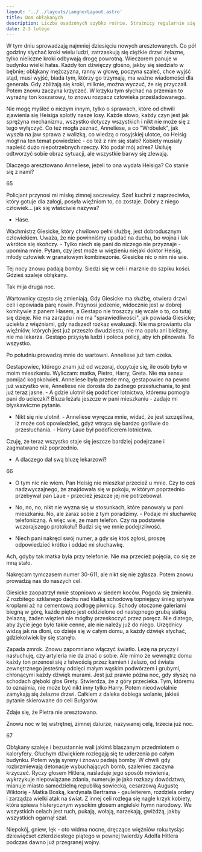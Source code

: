 ```yaml
---
layout: '../../layouts/LangnerLayout.astro'
title: Dom obłąkanych
description: Liczba osadzonych szybko rośnie. Strażnicy regularnie się zmieniają. Odgłosy więzienia. Maria zaczyna poznawać nowe więzienie w miarę jego powstawania. Kolejne przesłuchanie, z którego nic nie wynika. W nocy ludzie szaleni i przerażeni krzyczą i wyją. Każdy dźwięk jest wyraźny, szczególnie w nocy.
date: 2-3 lutego
---
```


W tym dniu sprowadzają najmniej dziesięciu nowych aresztowanych. Co pół godziny słychać kroki wielu ludzi, zatrzaskują się ciężkie drzwi żelazne, tylko nieliczne kroki odbywają drogę powrotną. Wieczorem panuje w budynku wielki hałas. Każdy ton dźwięczy głośno, jakby się siedziało w bębnie; obłąkany mężczyzna, ranny w głowę, poczyna szaleć, chce wyjść stąd, musi wyjść, biada tym, którzy go trzymają, ma ważne wiadomości dla generała. Gdy zbliżają się kroki, milknie, można wyczuć, że się przyczaił. Potem znowu zaczyna krzyczeć. W krzyku tym słychać na przemian to wyraźny ton koszarowy, to znowu rozpacz człowieka prześladowanego.

Nie mogę myśleć o niczym innym, tylko o sprawach, które od chwili zjawienia się Heisiga splotły nasze losy. Każde słowo, każdy czyn jest jak sprężyna mechanizmu, wszystko dotyczy wszystkich i nikt nie może się z tego wyłączyć. Co też mogła zeznać, Anneliese, a co "Wróbelek", jak wyszła na jaw sprawa z walizką, co wiedzą o rosyjskiej ulotce, co Heisig mógł na ten temat powiedzieć - co też z nim się stało? Kobiety musiały napleść dużo niepotrzebnych rzeczy. Kto podał mój adres? Usiłuję odtworzyć sobie obraz sytuacji, ale wszystkie barwy się zlewają.

Dlaczego aresztowano Anneliese, jeżeli to ona wydała Heisiga? Co stanie się z nami?

65

Policjant przynosi mi miskę zimnej soczewicy. Szef kuchni z naprzeciwka, który gotuje dla załogi, posyła więźniom to, co zostaje. Dobry z niego człowiek... jak się właściwie nazywa?

- Hase.

Wachmistrz Giesicke, który chwilowo pełni służbę, jest dobrodusznym człowiekiem. Uważa, że nie powinniśmy upadać na duchu, bo wojna i lak wkrótce się skończy. - Tylko niech się pani do niczego nie przyznaje - upomina mnie. Pytam, czy jest może w więzieniu niejaki doktor Heisig, młody człowiek w granatowym kombinezonie. Giesicke nic o nim nie wie.

Tej nocy znowu padają bomby. Siedzi się w celi i marznie do szpiku kości. Gdzieś szaleje obłąkany.

Tak mija druga noc.

Wartownicy często się zmieniają. Gdy Giesicke ma służbę, otwiera drzwi celi i opowiada parę nowin. Przynosi jedzenie, widocznie jest w dobrej komitywie z panem Hasem, a Gestapo nie troszczy się wcale o to, co tutaj się dzieje. Nie ma zarządu i nie ma "sprawiedliwości", jak powiada Giesicke; uciekła z więźniami, gdy nadszedł rozkaz ewakuacji. Nie ma prowiantu dla więźniów, których jest już przeszło dwudziestu, nie ma opału ani bielizny, nie ma lekarza. Gestapo przysyła ludzi i poleca policji, aby ich pilnowała. To wszystko.

Po południu prowadzą mnie do wartowni. Anneliese już tam czeka.

Gestapowiec, którego znam już od wczoraj, dopytuje się, ile osób było w moim mieszkaniu. Wyliczam: matka, Pietro, Harry, Greta. Nie ma sensu pomijać kogokolwiek. Anneliese była przede mną, gestapowiec na pewno już wszystko wie, Anneliese nie dorosła do żadnego przesłuchania, to jest już teraz jasne. - A gdzie ulotnił się podoficer lotnictwa, któremu pomogła pani do ucieczki? Bluza leżała jeszcze w pani mieszkaniu - zadaje mi błyskawiczne pytanie.

- Nikt się nie ulotnił. - Anneliese wyręcza mnie, widać, że jest szczęśliwa, iż może coś opowiedzieć, gdyż wtrąca się bardzo gorliwie do przesłuchania. - Harry Laue był podoficerem lotnictwa.

Czuję, że teraz wszystko staje się jeszcze bardziej podejrzane i zagmatwane niż poprzednio.

- A dlaczego dał swą bluzę lekarzowi?

66

- O tym nic nie wiem. Pan Heisig nie mieszkał przecież u mnie. Czy to coś nadzwyczajnego, że znajdowała się w pokoju, w którym poprzednio przebywał pan Laue - przecież jeszcze jej nie potrzebował.

- No, no, no, nikt nie wyzna się w stosunkach, które panowały w pani mieszkaniu. No, ale zaraz sobie z tym poradzimy. - Podaje mi słuchawkę telefoniczną. A więc wie, że mam telefon. Czy na podstawie wczorajszego protokołu? Budzi się we mnie podejrzliwość.

- Niech pani nakręci swój numer, a gdy się ktoś zgłosi, proszę odpowiedzieć krótko i oddać mi słuchawkę.

Ach, gdyby tak matka była przy telefonie. Nie ma przecież pojęcia, co się ze mną stało.

Nakręcam tymczasem numer 30-611, ale nikt się nie zgłasza. Potem znowu prowadzą nas do naszych cel.

Giesicke zaopatrzył mnie stopniowo w siedem koców. Pogoda się zmieniła. Z rozbitego szklanego dachu nad klatką schodową topniejący śnieg spływa kroplami aż na cementową podłogę piwnicy. Schody otoczone galeriami biegną w górę, każde piętro jest oddzielone od następnego grubą siatką żelazną, żaden więzień nie mógłby przeskoczyć przez poręcz. Nie dlatego, aby życie jego było takie cenne, ale nie należy już do niego. Urzędnicy widzą jak na dłoni, co dzieje się w całym domu, a każdy dźwięk słychać, gdziekolwiek by się stanęło.

Zapada zmrok. Znowu zapomniano włączyć światło. Leżę na pryczy i nasłuchuję, czy artyleria nie da znać o sobie. Ale mimo że wewnątrz domu każdy ton przenosi się z łatwością przez kamień i żelazo, od świata zewnętrznego jesteśmy odcięci małym wąskim podwórzem i grubymi, chłonącymi każdy dźwięk murami. Jest już prawie późna noc, gdy słyszę na schodach głęboki głos Grety. Stwierdza, że z góry przecieka. Tym, któremu to oznajmia, nie może być nikt inny tylko Harry. Potem nieodwołalnie zamykają się żelazne drzwi. Całkiem z daleka dobiega wolanie, jakieś pytanie skierowane do celi Bułgarów.

Zdaje się, że Pietra nie aresztowano.

Znowu noc w tej wstrętnej, zimnej dziurze, nazywanej celą, trzecia już noc.

67

Obłąkany szaleje i bezustannie wali jakimś blaszanym przedmiotem o kaloryfery. Głuchym dźwiękiem rozlegają się te uderzenia po całym budynku. Potem wyją syreny i znowu padają bomby. W chwili gdy rozbrzmiewają detonacje wybuchających bomb, szaleniec zaczyna krzyczeć. Ryczy głosem Hitlera, naśladuje jego sposób mówienia, wykrzykuje niepowiązane zdania, numeruje je jako rozkazy dowództwa, mianuje miasto samodzielną republiką sowiecką, cesarzową Augustę Wiktorię - Matka Boską, kardynała Bertrama - gauleiterem, rozdziela ordery i zarządza wielki atak na świat. Z innej celi rozlega się nagle krzyk kobiety, która śpiewa histerycznym wysokim głosem angielski hymn narodowy. We wszystkich celach jest ruch, pukają, wołają, narzekają, gwiżdżą, jakby wszystkich ogarnął szał.

Niepokój, gniew, lęk - oto widma nocne, dręczące więźniów roku tysiąc dziewięćset czterdziestego piątego w pewnej twierdzy Adolfa Hitlera podczas dawno już przegranej wojny.
